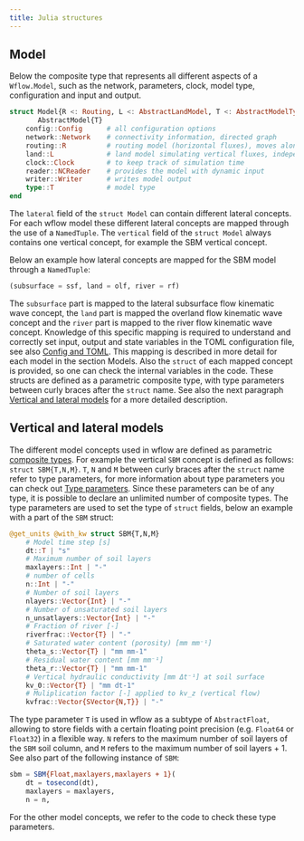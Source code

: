 ```yaml
---
title: Julia structures
---
```


## Model

Below the composite type that represents all different aspects of a `Wflow.Model`, such as the
network, parameters, clock, model type, configuration and input and output.

```julia
struct Model{R <: Routing, L <: AbstractLandModel, T <: AbstractModelType} <:
       AbstractModel{T}
    config::Config      # all configuration options
    network::Network    # connectivity information, directed graph
    routing::R          # routing model (horizontal fluxes), moves along network
    land::L             # land model simulating vertical fluxes, independent of each other
    clock::Clock        # to keep track of simulation time
    reader::NCReader    # provides the model with dynamic input
    writer::Writer      # writes model output
    type::T             # model type
end
```

The `lateral` field of the `struct Model` can contain different lateral concepts. For each
wflow model these different lateral concepts are mapped through the use of a `NamedTuple`. The
`vertical` field of the `struct Model` always contains one vertical concept, for example the
SBM vertical concept.

Below an example how lateral concepts are mapped for the SBM model through a `NamedTuple`:

```julia
(subsurface = ssf, land = olf, river = rf)
```

The `subsurface` part is mapped to the lateral subsurface flow kinematic wave concept, the
`land` part is mapped the overland flow kinematic wave concept and the `river` part is mapped
to the river flow kinematic wave concept. Knowledge of this specific mapping is required to
understand and correctly set input, output and state variables in the TOML configuration file,
see also [Config and TOML](../user_guide/toml_file.qmd). This mapping is described in more detail for each
model in the section Models. Also the `struct` of each mapped concept is provided, so one can
check the internal variables in the code. These structs are defined as a parametric composite
type, with type parameters between curly braces after the `struct` name. See also the next
paragraph [Vertical and lateral models](#vertical-and-lateral-models) for a more detailed description.

## Vertical and lateral models
The different model concepts used in wflow are defined as parametric [composite
types](https://docs.julialang.org/en/v1/manual/types/#Composite-Types). For example the
vertical `SBM` concept is defined as follows: `struct SBM{T,N,M}`. `T`, `N` and `M` between
curly braces after the `struct` name refer to type parameters, for more information about type
parameters you can check out [Type
parameters](https://docs.julialang.org/en/v1/manual/types/#man-parametric-composite-types).
Since these parameters can be of any type, it is possible to declare an unlimited number of
composite types. The type parameters are used to set the type of `struct` fields, below an
example with a part of the `SBM` struct:

```julia
@get_units @with_kw struct SBM{T,N,M}
    # Model time step [s]
    dt::T | "s"
    # Maximum number of soil layers
    maxlayers::Int | "-"
    # number of cells
    n::Int | "-"
    # Number of soil layers
    nlayers::Vector{Int} | "-"
    # Number of unsaturated soil layers
    n_unsatlayers::Vector{Int} | "-"
    # Fraction of river [-]
    riverfrac::Vector{T} | "-"
    # Saturated water content (porosity) [mm mm⁻¹]
    theta_s::Vector{T} | "mm mm-1"
    # Residual water content [mm mm⁻¹]
    theta_r::Vector{T} | "mm mm-1"
    # Vertical hydraulic conductivity [mm Δt⁻¹] at soil surface
    kv_0::Vector{T} | "mm dt-1"
    # Muliplication factor [-] applied to kv_z (vertical flow)
    kvfrac::Vector{SVector{N,T}} | "-"
```

The type parameter `T` is used in wflow as a subtype of `AbstractFloat`, allowing to store
fields with a certain floating point precision (e.g. `Float64` or `Float32`) in a flexible way.
`N` refers to the maximum number of soil layers of the `SBM` soil column, and `M` refers to the
maximum number of soil layers + 1. See also part of the following instance of `SBM`:

```julia
sbm = SBM{Float,maxlayers,maxlayers + 1}(
    dt = tosecond(dt),
    maxlayers = maxlayers,
    n = n,
```

For the other model concepts, we refer to the code to check these type parameters.
